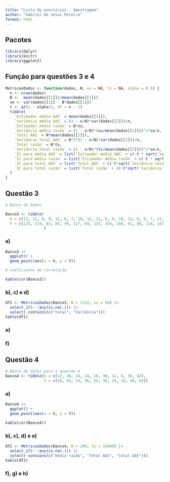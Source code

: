 ---
title: "Lista de exercícios - Amostragem"
author: "Gabriel de Jesus Pereira"
format: html
---

## Pacotes

```{r warning=FALSE}
library(dplyr)
library(knitr)
library(ggplot2)
```

## Função para questões 3 e 4

```{r}
MetricasDados <- function(dados, N, xu = NA, tx = NA, alpha = 0.5) {
  n <- nrow(dados)
  B <-  mean(dados[[2]])/mean(dados[[1]])
  se <- var(dados[[2]] - B*dados[[1]])
  t <- qt(1 - alpha/2, df = n - 1)
  tibble(
    `Estimador média AAS` = mean(dados[[2]]),
    `Variância média AAS` = (1 - n/N)*var(dados[[2]])/n,
    `Estimador média razão` = B*xu,
    `Variância média razão` = (1 - n/N)*(xu/mean(dados[[1]]))^2*se/n,
    `Total AAS` = N*mean(dados[[2]]),
    `Variância total AAS` = N^2*(1 - n/N)*var(dados[[2]])/n,
    `Total razão` = B*tx,
    `Variância total razão` = (1 - n/N)*(tx/mean(dados[[1]]))^2*se/n,
    `IC para média AAS` = list(`Estimador média AAS` + c(-t * sqrt(`Variância média AAS`), t * sqrt(`Variância média AAS`))),
    `IC para média razão` = list(`Estimador média razão` + c(-t * sqrt(`Variância média razão`), t * sqrt(`Variância média razão`))),
    `IC para total AAS` = list(`Total AAS` + c(-t*sqrt(`Variância total AAS`), t*sqrt(`Variância total AAS`))),
    `IC para total razão` = list(`Total razão` + c(-t*sqrt(`Variância total razão`), t*sqrt(`Variância total razão`)))
  ) 
}
```

## Questão 3

```{r}
# Banco de Dados

Banco3 <- tibble(
  X = c(12, 11, 8, 9, 11, 8, 7, 10, 12, 11, 6, 8, 10, 12, 9, 9, 7, 11, 9, 8),
  Y = c(125, 119, 83, 85, 99, 117, 69, 133, 154, 168, 61, 80, 114, 147, 122, 106, 82, 88, 97, 99)
                 )
```

### a)

```{r}
Banco3 |> 
  ggplot() +
  geom_point(aes(x = X, y = Y))
```

```{r}
# Coeficiente de correlação

kable(cor(Banco3))
```

### b), c) e d)

```{r}
df1 <- MetricasDados(Banco3, N = 1132, xu = 10) |> 
  select_if(~ !any(is.na(.))) |>
  select(-contains(c("total", "Variância")))
kable(df1)
```

### e)

### f)

## Questão 4

```{r}
# Banco de dados para a questão 4
Banco4 <- tibble(X = c(12, 30, 24, 24, 18, 30, 12, 6, 36, 42),
                 Y = c(18, 42, 24, 36, 24, 36, 14, 10, 48, 54))
```

### a)

```{r}
Banco4 |>
  ggplot() +
  geom_point(aes(x = X, y = Y))
```

```{r}
kable(cor(Banco4))
```

### b), c), d) e e)

```{r}
df2 <- MetricasDados(Banco4, N = 200, tx = 15600) |> 
  select_if(~ !any(is.na(.))) |> 
  select(-contains(c("média razão", "Total AAS", "total AAS")))
kable(df2)
```

### f), g) e h)
